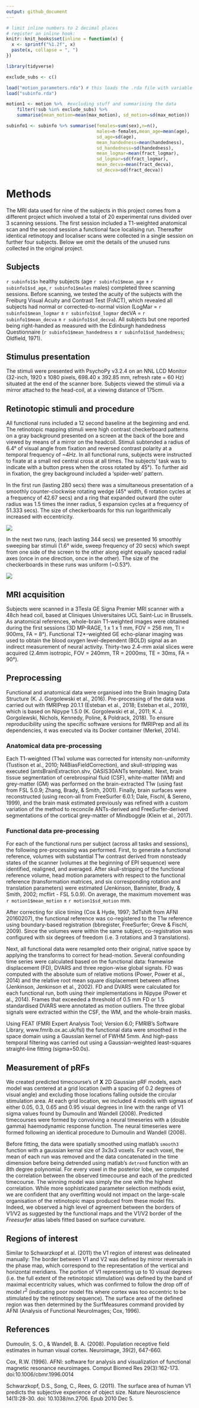 ```yaml
---
output: github_document
---
```


```r
# limit inline numbers to 2 decimal places
# register an inline hook:
knitr::knit_hooks$set(inline = function(x) {
  x <- sprintf("%1.2f", x)
  paste(x, collapse = ", ")
})
```

```r
library(tidyverse)

exclude_subs <- c()

load("motion_parameters.rda") # this loads the .rda file with variable "motion"
load("subinfo.rda")

motion1 <- motion %>%  #excluding stuff and summarising the data
    filter(!sub %in% exclude_subs) %>%
    summarise(mean_motion=mean(max_motion), sd_motion=sd(max_motion))

subinfo1 <- subinfo %>% summarise(females=sum(sex),n=n(),
                                  males=n-females,mean_age=mean(age),
                                  sd_age=sd(age),
                                  mean_handedness=mean(handedness),
                                  sd_handedness=sd(handedness),
                                  mean_logmar=mean(fract_logmar),
                                  sd_logmar=sd(fract_logmar),
                                  mean_decva=mean(fract_decva),
                                  sd_decva=sd(fract_decva))


```

# Methods
The MRI data used for nine of the subjects in this project comes from a
different project which involved a total of 20 experimental runs divided over 3
scanning sessions. The first session included a T1-weighted anatomical scan and
the second session a functional face localising run. Thereafter identical
retinotopy and localiser scans were collected in a single session on further
four subjects. Below we omit the details of the unused runs collected in the
original project. 

## Subjects
`r subinfo1$n` healthy subjects (age `r subinfo1$mean_age` ± `r subinfo1$sd_age`,
`r subinfo1$males` males) completed three scanning sessions.  Before scanning,
we tested the acuity of the subjects with the Freiburg Visual Acuity and
Contrast Test (FrACT), which revealed all subjects had normal or
corrected-to-normal vision (LogMar = `r subinfo1$mean_logmar` ± `r subinfo1$sd_logmar` 
decVA = `r subinfo1$mean_decva` ± `r subinfo1$sd_decva`).  All subjects but one
reported being right-handed as measured with the Edinburgh handedness
Questionnaire (`r subinfo1$mean_handedness` ± `r subinfo1$sd_handedness`;
Oldfield, 1971).

## Stimulus presentation
The stimuli were presented with PsychoPy v3.2.4 on an NNL LCD Monitor (32-inch,
1920 x 1080 pixels, 698.40 x 392.85 mm, refresh rate = 60 Hz) situated at the
end of the scanner bore. Subjects viewed the stimuli via a mirror attached to
the head-coil, at a viewing distance of 175cm. 


## Retinotopic stimuli and procedure
All functional runs included a 12 second baseline at the beginning and end.
The retinotopic mapping stimuli were high contrast checkerboard patterns on a
gray background presented on a screen at the back of the bore and viewed by
means of a mirror on the headcoil. Stimuli subtended a radius of 6.4° of visual
angle from fixation and reversed contrast polarity at a temporal frequency of
~4Hz. In all functional runs, subjects were instructed to fixate at a small red
central cross at all times. The subjects' task was to indicate with a button
press when the cross rotated by 45°). To further aid in fixation, the grey
background included a 'spider-web' pattern.

In the first run (lasting 280 secs) there was a simultaneous presentation of a
smoothly counter-clockwise rotating wedge (45° width, 6 rotation cycles at a
frequency of 42.67 secs) and a ring that expanded outward (the outer radius was
1.5 times the inner radius, 5 expansion cycles at a frequency of 51.333 secs).
The size of checkerboards for this run logarithmically increased with
eccentricity.

![](https://raw.githubusercontent.com/Goffaux-Lab/psychopy-retinotopy/master/images/pa_ecc_ex.png)

In the next two runs, (each lasting 344 secs) we presented 16 smoothly sweeping
bar stimuli (1.6° wide, sweep frequency of 20 secs) which swept from one side
of the screen to the other along eight equally spaced radial axes (once in one
direction, once in the other). The size of the checkerboards in these runs was
uniform (~0.53°).
                                 
![](https://raw.githubusercontent.com/Goffaux-Lab/psychopy-retinotopy/master/images/bar_ex.png)

## MRI acquisition
Subjects were scanned in a 3Tesla GE Signa Premier MRI scanner with a 48ch head
coil, based at Cliniques Universitaires UCL Saint-Luc in Brussels. As
anatomical references, whole-brain T1-weighted images were obtained during the
first sessions (3D MP-RAGE, 1 x 1 x 1 mm, FOV = 256 mm, TI = 900ms, FA = 8°).
Functional T2\*-weighted GE echo-planar imaging was used to obtain the blood
oxygen level-dependent (BOLD) signal as an indirect measurement of neural
activity. Thirty-two 2.4-mm axial slices were acquired (2.4mm isotropic, FOV =
240mm, TR = 2000ms, TE = 30ms, FA = 90°).

## Preprocessing
Functional and anatomical data were organised into the Brain Imaging Data
Structure (K. J. Gorgolewski et al., 2016). Pre-processing of the data was
carried out with fMRIPrep 20.1.1 (Esteban et al., 2018; Esteban et al., 2019),
which is based on Nipype 1.5.0 (K. Gorgolewski et al., 2011; K. J. Gorgolewski,
Nichols, Kennedy, Poline, & Poldrack, 2018). To ensure reproducibility using
the specific software versions for fMRIPrep and all its dependencies, it was
executed via its Docker container (Merkel, 2014). 

### Anatomical data pre-processing 
Each T1-weighted (T1w) volume was corrected for intensity non-uniformity
(Tustison et al., 2010; N4BiasFieldCorrection), and skull-stripping was
executed (antsBrainExtraction.shv, OASIS30ANTs template). Next, brain tissue
segmentation of cerebrospinal fluid (CSF), white-matter (WM) and grey-matter
(GM) was performed on the brain-extracted T1w (using fast from FSL 5.0.9;
Zhang, Brady, & Smith, 2001). Finally, brain surfaces were reconstructed (using
recon-all from FreeSurfer 6.0.1; Dale, Fischl, & Sereno, 1999), and the brain
mask estimated previously was refined with a custom variation of the method to
reconcile ANTs-derived and FreeSurfer-derived segmentations of the cortical
grey-matter of Mindboggle (Klein et al., 2017).

### Functional data pre-processing 
For each of the functional runs per subject (across all tasks and sessions),
the following pre-processing was performed. First, to generate a functional
reference, volumes with substantial T1w contrast derived from nonsteady states
of the scanner (volumes at the beginning of EPI sequence) were identified,
realigned, and averaged. After skull-stripping of the functional reference
volume, head motion parameters with respect to the functional reference
(transformation matrices, and six corresponding rotation and translation
parameters) were estimated (Jenkinson, Bannister, Brady, & Smith, 2002; mcflirt
- FSL 5.0.9). On average, the maximum movement was `r motion1$mean_motion` ±
`r motion1$sd_motion` mm.

After correcting for slice timing (Cox & Hyde, 1997; 3dTshift from AFNI
20160207), the functional reference was co-registered to the T1w reference
using boundary-based registration (bbregister, FreeSurfer; Greve & Fischl,
2009). Since the volumes were within the same subject, co-registration was
configured with six degrees of freedom (i.e. 3 rotations and 3 translations).

Next, all functional data were resampled onto their original, native space by
applying the transforms to correct for head-motion. Several confounding time
series were calculated based on the functional data: framewise displacement
(FD), DVARS and three region-wise global signals. FD was computed with the
absolute sum of relative motions (Power, Power et al., 2014) and the relative
root mean square displacement between affines (Jenkinson, Jenkinson et al.,
2002). FD and DVARS were calculated for each functional run, both using their
implementations in Nipype (Power et al., 2014). Frames that exceeded a
threshold of 0.5 mm FD or 1.5 standardised DVARS were annotated as motion
outliers. The three global signals were extracted within the CSF, the WM, and
the whole-brain masks.

Using FEAT (FMRI Expert Analysis Tool; Version 6.0; FMRIB's Software Library,
www.fmrib.ox.ac.uk/fsl) the functional data were smoothed in the space domain
using a Gaussian kernel of FWHM 5mm. And high-pass temporal filtering was
carried out using a Gaussian-weighted least-squares straight-line fitting
(sigma=50.0s).

## Measurement of pRFs
We created predicted timecourse's of **X** 2D Gaussian pRF models, each model
was centered at a grid location (with a spacing of 0.2 degrees of visual angle)
and excluding those locations falling outside the circular stimulation area. At
each grid location, we included 4 models with sigmas of either 0.05, 0.3, 0.65
and 0.95 visual degrees in line with the range of V1 sigma values found by
Dumoulin and Wandell (2008). Predicted timecourses were formed by convolving a
neural timeseries with a (double gamma) haemodynamic response function. The
neural timeseries were formed following an identical procedure to Dumoulin and
Wandell (2008).

Before fitting, the data were spatially smoothed using matlab's `smooth3`
function with a gaussian kernal size of 3x3x3 voxels. For each voxel, the mean
of each run was removed and the data concatenated in the time dimension before
being detrended using matlab's `detrend` function with an 8th degree
polynomial. For every voxel in the posterior lobe, we computed the correlation
between the observed timecourse and each of the predicted timecourse. The
winning model was simply the one with the highest correlation. While more
sophisticated parameter selection methods exist, we are confident that any
overfitting would not impact on the large-scale organisation of the retinotopic
maps produced from these model fits. Indeed, we observed a high level of
agreement between the borders of V1/V2 as suggested by the functional maps and
the V1/V2 border of the *Freesurfer* atlas labels fitted based on surface
curvature.

## Regions of interest 

Similar to Schwarzkopf et al. (2011) the V1 region of interest was delineated
manually: The border between V1 and V2 was defined by mirror reversals in the
phase map, which correspond to the representation of the vertical and
horizontal meridians. The portion of V1 representing up to 10 visual degrees
(i.e. the full extent of the retinotopic stimulation) was defined by the band
of maximal eccentricity values, which was confirmed to follow the drop off of
model $r^2$ (indicating poor model fits where cortex was too eccentric to be
stimulated by the retinotopy sequence). The surface area of the defined region
was then determined by the SurfMeasures command provided by AFNI (Analysis of
Functional NeuroImages; Cox, 1996).

## References
Dumoulin, S. O., & Wandell, B. A. (2008). Population receptive field estimates
in human visual cortex. Neuroimage, 39(2), 647-660.

Cox, R.W. (1996). AFNI: software for analysis and visualization of functional
magnetic resonance neuroimages. Comput Biomed Res 29(3):162-173.
doi:10.1006/cbmr.1996.0014

Schwarzkopf, D.S., Song, C., Rees, G. (2011). The surface area of human V1
predicts the subjective experience of object size. Nature Neuroscience
14(1):28-30. doi: 10.1038/nn.2706. Epub 2010 Dec 5.

